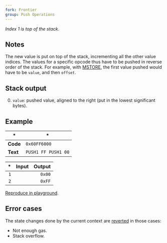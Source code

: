 ```yaml
---
fork: Frontier
group: Push Operations
---
```


*Index 1 is top of the stack.*

## Notes

The new value is put on top of the stack, incrementing all the other value indices. The values for a specific opcode thus have to be pushed in reverse order of the stack. For example, with [MSTORE](/#52), the first value pushed would have to be `value`, and then `offset`.

## Stack output

0. `value`: pushed value, aligned to the right (put in the lowest significant bytes).

## Example

| * | * |
|---|---|
| **Code** | `0x60FF6000` |
| **Text** | `PUSH1 FF PUSH1 00` |

| * | Input | Output |
|--:|------:|-------:|
| `1` | | `0x00` |
| `2` | | `0xFF` |

[Reproduce in playground](/?unit=Wei&codeType=Mnemonic&code='~xFF%5Cn~'~PUSH1%200%01~_).

## Error cases

The state changes done by the current context are [reverted](#FD) in those cases:
- Not enough gas.
- Stack overflow.
